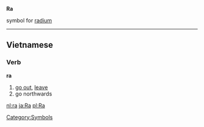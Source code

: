 '''Ra'''

{{chemistry}} symbol for [[radium]]
[[Category:Symbols]]
----

==Vietnamese==
===Verb===
'''ra'''

# [[go out]], [[leave]]
# go northwards

[[nl:ra]]
[[ja:Ra]]
[[pl:Ra]]
